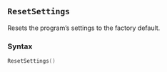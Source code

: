 ::: {.minipage data-latex="{\textwidth}"}
## `ResetSettings`

Resets the program's settings to the factory default.

### Syntax {-}

``` .lua
ResetSettings()
```
:::

